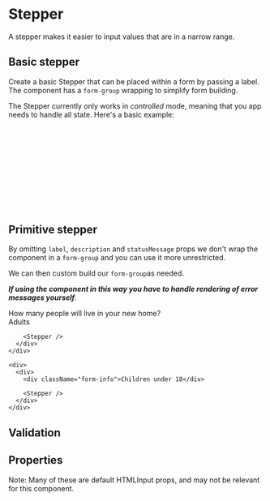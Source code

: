

<Meta of={StepperStories} />

# Stepper

<Canvas of={StepperStories.Default} />

A stepper makes it easier to input values that are in a narrow range.

## Basic stepper

Create a basic Stepper that can be placed within a form by passing a label. The component has a `form-group` wrapping to simplify form building.

<Canvas of={StepperStories.BasicStepper} />

The Stepper currently only works in *controlled* mode, meaning that you app needs to handle all state.
Here's a basic example:

```jsx
const [value, setValue] = useState(0)

return (
  <Stepper
    label="Label"
    value={value}
    onChange={(e) => setValue(e.target.value)}
    onIncrease={() => setValue(value + 1)}
    onDecrease={() => setValue(value - 1)}
  />
)
```

## Primitive stepper

By omitting `label`, `description` and `statusMessage` props we don't wrap the component in a `form-group` and you can use it more unrestricted.

<Canvas of={StepperStories.PrimitiveStepper} />

We can then custom build our `form-group`as needed.

***If using the component in this way you have to handle rendering of error messages yourself***.

<div className="form-group">
  <label htmlFor="multiple-steppers" className="mb-5">
    How many people will live in your new home?
  </label>

  <div id="multiple-steppers" className="horizontal">
    <div>
      <div>
        <div className="form-info">Adults</div>

        <Stepper />
      </div>
    </div>

    <div>
      <div>
        <div className="form-info">Children under 18</div>

        <Stepper />
      </div>
    </div>
  </div>
</div>


## Validation

<Canvas of={StepperStories.StepperValidation} />

## Properties

Note: Many of these are default HTMLInput props, and may not be relevant for this component.

<Controls />
